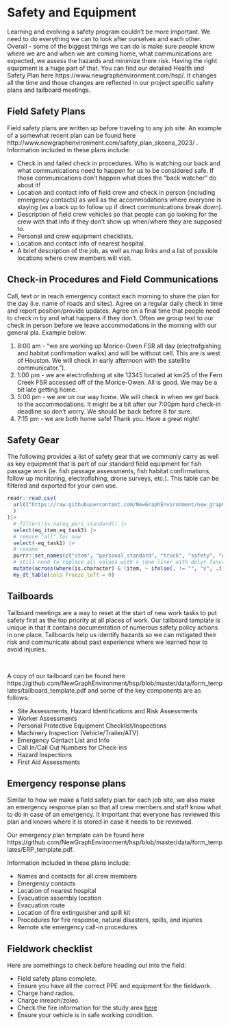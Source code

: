 # Safety and Equipment

Learning and evolving a safety program couldn't be more important. We need to do everything we can to look after ourselves and each other.  Overall - some of the biggest things we can do is make sure people know where we are and when we are coming home, what communications are expected, we assess the hazards and minimize there risk.  Having the right equipment is a huge part of that. You can find our detailed Health and Safety Plan here https://www.newgraphenvironment.com/hsp/.  It changes all the time and those changes are reflected in our project specific safety plans and tailboard meetings.  

## Field Safety Plans

Field safety plans are written up before traveling to any job site. An example of a somewhat recent plan can be found here http://www.newgraphenvironment.com/safety_plan_skeena_2023/ .  Information included in these plans include:

- Check in and failed check in procedures. Who is watching our back and what communications need to happen for us to be considered safe.  If those communications don't happen what does the "back watcher" do about it!
- Location and contact info of field crew and check in person (including emergency contacts) as well as the accommodations where everyone is staying (as a back up to follow up if direct communications break down).
- Description of field crew vehicles so that people can go looking for the crew with that info if they don't show up when/where they are supposed to.
- Personal and crew equipment checklists.
- Location and contact info of nearest hospital.
- A brief description of the job, as well as map links and a list of possible locations where crew members will visit.

## Check-in Procedures and Field Communications

Call, text or in reach emergency contact each morning to share the plan for the day (i.e. name of roads and sites). Agree on a regular daily check in time and report position/provide updates. Agree on a final time that people need to check in by and what happens if they don't.  Often we group text to our check in person before we leave accommodations in the morning with our general pla.  Example below:

1. 8:00 am -  "we are working up Morice-Owen FSR all day (electrofgishing and habitat confirmation walks) and will be without cell. This are is west of Houston.  We will check in early afternoon with the satellite communicator."). 
2. 1:00 pm - we are electrofishing at site 12345 located at km25 of the Fern Creek FSR accessed off of the Morice-Owen.  All is good. We may be a bit late getting home.
3. 5:00 pm - we are on our way home.  We will check in when we get back to the accommodations. It might be a bit after our 7:00pm hard check-in deadline so don't worry. We should be back before 8 for sure.
4. 7:15 pm - we are both home safe! Thank you. Have a great night!

## Safety Gear

The following provides a list of safety gear that we commonly carry as well as key equipment that is part of our standard field equipment for fish passage work (ie. fish passage assessments, fish habitat confirmations, follow up monitoring, electrofishing, drone surveys, etc.). This table can be filtered and exported for your own use. 

```r
readr::read_csv(
  url(("https://raw.githubusercontent.com/NewGraphEnvironment/new_graphiti/main/assets/data/equipment.csv")
  )
)|> 
  # filter(!is.na(eq_pers_standard)) |> 
  select(eq_item:eq_task3) |> 
  # remove "all" for now
  select(-eq_task1) |> 
  # rename
  purrr::set_names(c("item", "personal_standard", "truck", "safety", "electrofishing", "fish_passage")) |>
  # still need to replace all values with x (one liner with dplyr function i believe)
  mutate(across(where(is.character) & !item, ~ ifelse(. != "", "x", .))) |> 
  my_dt_table(cols_freeze_left = 0)
```



## Tailboards

Tailboard meetings are a way to reset at the start of new work tasks to put safety first as the top priority at all places of work. Our tailboard template is unique in that it contains documentation of numerous safety policy actions in one place. Tailboards help us identify hazards so we can mitigated their risk and communicate about past experience where we learned how to avoid injuries. 

<br>

A copy of our tailboard can be found here https://github.com/NewGraphEnvironment/hsp/blob/master/data/form_templates/tailboard_template.pdf and some of the key components are as follows:


- Site Assessments, Hazard Identifications and Risk Assessments
- Worker Assessments
- Personal Protective Equipment Checklist/Inspections
- Machinery Inspection (Vehicle/Trailer/ATV)
- Emergency Contact List and Info
- Call In/Call Out Numbers for Check-ins
- Hazard Inspections
- First Aid Assessments


## Emergency response plans

Similar to how we make a field safety plan for each job site, we also make an emergency response plan so that all crew members and staff know what to do in case of an emergency. It important that everyone has reviewed this plan and knows where it is stored in case it needs to be reviewed. 

Our emergency plan template can be found here https://github.com/NewGraphEnvironment/hsp/blob/master/data/form_templates/ERP_template.pdf. 

Information included in these plans include:

- Names and contacts for all crew members
- Emergency contacts
- Location of nearest hospital
- Evacuation assembly location
- Evacuation route
- Location of fire extinguisher and spill kit
- Procedures for fire response, natural disasters, spills, and injuries
- Remote site emergency call-in procedures

## Fieldwork checklist

Here are somethings to check before heading out into the field:

- Field safety plans complete. 
- Ensure you have all the correct PPE and equipment for the fieldwork.
- Charge hand radios.
- Charge inreach/zoleo.
- Check the fire information for the study area [here](https://wildfiresituation.nrs.gov.bc.ca/map) 
- Ensure your vehicle is in safe working condition.

